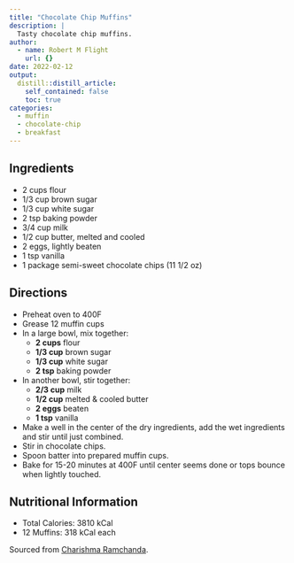 ```yaml
---
title: "Chocolate Chip Muffins"
description: |
  Tasty chocolate chip muffins.
author:
  - name: Robert M Flight
    url: {}
date: 2022-02-12
output:
  distill::distill_article:
    self_contained: false
    toc: true
categories:
  - muffin
  - chocolate-chip
  - breakfast
---
```


## Ingredients

* 2 cups flour
* 1/3 cup brown sugar
* 1/3 cup white sugar
* 2 tsp baking powder
* 3/4 cup milk
* 1/2 cup butter, melted and cooled
* 2 eggs, lightly beaten
* 1 tsp vanilla
* 1 package semi-sweet chocolate chips (11 1/2 oz)

## Directions

* Preheat oven to 400F
* Grease 12 muffin cups
* In a large bowl, mix together:
  * **2 cups** flour
  * **1/3 cup** brown sugar
  * **1/3 cup** white sugar
  * **2 tsp** baking powder
* In another bowl, stir together:
  * **2/3 cup** milk
  * **1/2 cup** melted & cooled butter
  * **2 eggs** beaten
  * **1 tsp** vanilla
* Make a well in the center of the dry ingredients, add the wet ingredients and stir until just combined.
* Stir in chocolate chips.
* Spoon batter into prepared muffin cups.
* Bake for 15-20 minutes at 400F until center seems done or tops bounce when lightly touched.

## Nutritional Information

* Total Calories: 3810 kCal
* 12 Muffins: 318 kCal each

Sourced from [Charishma Ramchanda](https://www.food.com/recipe/chocolate-chip-muffins-9326).
